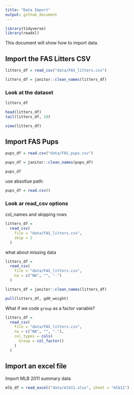 ```yaml
---
title: "Data Import"
output: github_document
---
```


```r
library(tidyverse)
library(readxl)
```

This document will show how to import data.

## Import the FAS Litters CSV
```r
litters_df = read_csv("data/FAS_litters.csv")

litters_df = janitor::clean_names(litters_df)
```

### Look at the dataset
```r
litters_df

head(litters_df)
tail(litters_df, 10)
```

```r
view(litters_df)
```

## Import FAS Pups
```r
pups_df = read.csv("data/FAS_pups.csv")

pups_df = janitor::clean_names(pups_df)

pups_df
```

use absotlue path:
```r
pups_df = read.csv()
```

### Look ar read_csv options

col_names and skipping rows

```r
litters_df = 
  read_csv(
    file = "data/FAS_litters.csv",
    skip = 2
  )
```

what about missing data
```r
litters_df = 
  read_csv(
    file = "data/FAS_litters.csv",
    na = c("NA", "", ".")
  )

litters_df = janitor::clean_names(litters_df)

pull(litters_df, gd0_weight)

```

What if we code `group` as a factor variable?

```r
litters_df = 
  read_csv(
    file = "data/FAS_litters.csv",
    na = c("NA", "", "."),
    col_types = cols(
      Group = col_factor()
    )
  )
```

## Import an excel file

Import MLB 2011 summary data

```r
mlb_df = read_excel("data/mlb11.xlsx", sheet = "mlb11")
```







